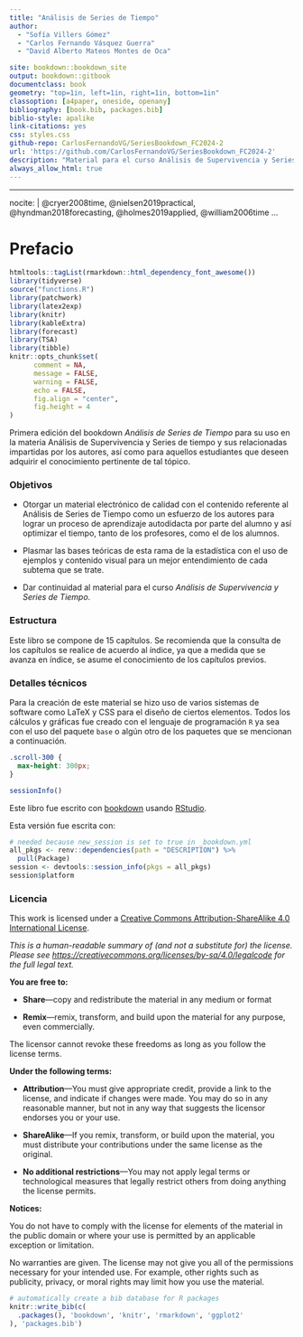 ```yaml
--- 
title: "Análisis de Series de Tiempo"
author:
  - "Sofía Villers Gómez"
  - "Carlos Fernando Vásquez Guerra"
  - "David Alberto Mateos Montes de Oca"

site: bookdown::bookdown_site
output: bookdown::gitbook
documentclass: book
geometry: "top=1in, left=1in, right=1in, bottom=1in"
classoption: [a4paper, oneside, openany]
bibliography: [book.bib, packages.bib]
biblio-style: apalike
link-citations: yes
css: styles.css
github-repo: CarlosFernandoVG/SeriesBookdown_FC2024-2
url: 'https://github.com/CarlosFernandoVG/SeriesBookdown_FC2024-2'
description: "Material para el curso Análisis de Supervivencia y Series de Tiempo en la Facultad de Ciencias, Universidad Nacional Autónoma de México"
always_allow_html: true
---
```

---
nocite: | 
  @cryer2008time, @nielsen2019practical, @hyndman2018forecasting, @holmes2019applied, @william2006time
...

# Prefacio {-}

```r
htmltools::tagList(rmarkdown::html_dependency_font_awesome())
library(tidyverse)
source("functions.R")
library(patchwork)
library(latex2exp)
library(knitr)
library(kableExtra)
library(forecast)
library(TSA)
library(tibble)
knitr::opts_chunk$set(
      comment = NA,
      message = FALSE, 
      warning = FALSE,
      echo = FALSE,
      fig.align = "center",
      fig.height = 4
)
```

Primera edición del bookdown  _Análisis de Series de Tiempo_ para su uso en la materia Análisis de Supervivencia y Series de tiempo y sus relacionadas impartidas por los autores, así como para aquellos estudiantes que deseen adquirir el conocimiento pertinente de tal tópico.

### Objetivos {-}

+ Otorgar un material electrónico de calidad con el contenido referente al Análisis de Series de Tiempo como un esfuerzo de los autores para lograr un proceso de aprendizaje autodidacta por parte del alumno y así optimizar el tiempo, tanto de los profesores, como el de los alumnos.

+ Plasmar las bases teóricas de esta rama de la estadística con el uso de ejemplos y contenido visual para un mejor entendimiento de cada subtema que se trate.

+ Dar continuidad al material para el curso _Análisis de Supervivencia y Series de Tiempo_.

### Estructura {-}

Este libro se compone de 15 capítulos. Se recomienda que la consulta de los capítulos se realice de acuerdo al índice, ya que a medida que se avanza en índice, se asume el conocimiento de los capítulos previos.

### Detalles técnicos {-}

Para la creación de este material se hizo uso de varios sistemas de software como LaTeX y CSS para el diseño de ciertos elementos. Todos los cálculos y gráficas fue creado con el lenguaje de programación `R` ya sea con el uso del paquete `base` o algún otro de los paquetes que se mencionan a continuación. 

```css
.scroll-300 {
  max-height: 300px;
}
```

```r
sessionInfo()
```

Este libro fue escrito con [bookdown](http://bookdown.org/) usando [RStudio](http://www.rstudio.com/ide/).

Esta versión fue escrita con:

```r
# needed because new_session is set to true in _bookdown.yml
all_pkgs <- renv::dependencies(path = "DESCRIPTION") %>% 
  pull(Package) 
session <- devtools::session_info(pkgs = all_pkgs)
session$platform
```

### Licencia {-}

This work is licensed under a [Creative Commons Attribution-ShareAlike 4.0 International License](https://creativecommons.org/licenses/by-sa/4.0/).

<center>
<i class="fab fa-creative-commons fa-2x"></i><i class="fab fa-creative-commons-by fa-2x"></i><i class="fab fa-creative-commons-sa fa-2x"></i>
</center>

*This is a human-readable summary of (and not a substitute for) the license.
Please see <https://creativecommons.org/licenses/by-sa/4.0/legalcode> for the full legal text.*

**You are free to:**

- **Share**---copy and redistribute the material in any medium or
  format

- **Remix**---remix, transform, and build upon the material for any
  purpose, even commercially.

The licensor cannot revoke these freedoms as long as you follow the
license terms.

**Under the following terms:**

- **Attribution**---You must give appropriate credit, provide a link
  to the license, and indicate if changes were made. You may do so in
  any reasonable manner, but not in any way that suggests the licensor
  endorses you or your use.
  
- **ShareAlike**---If you remix, transform, or build upon the material, you must distribute your contributions under the same license as the original. 

- **No additional restrictions**---You may not apply legal terms or
  technological measures that legally restrict others from doing
  anything the license permits.

**Notices:**

You do not have to comply with the license for elements of the
material in the public domain or where your use is permitted by an
applicable exception or limitation.

No warranties are given. The license may not give you all of the
permissions necessary for your intended use. For example, other rights
such as publicity, privacy, or moral rights may limit how you use the
material.

```r
# automatically create a bib database for R packages
knitr::write_bib(c(
  .packages(), 'bookdown', 'knitr', 'rmarkdown', 'ggplot2'
), 'packages.bib')
```
